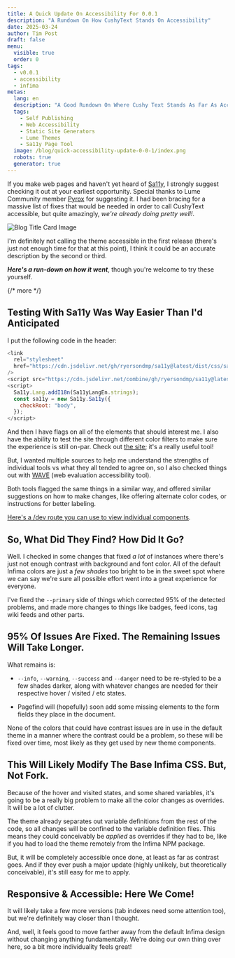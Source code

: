 ```yaml
---
title: A Quick Update On Accessibility For 0.0.1
description: "A Rundown On How CushyText Stands On Accessibility"
date: 2025-03-24
author: Tim Post
draft: false
menu:
  visible: true
  order: 0
tags:
  - v0.0.1
  - accessibility
  - infima
metas:
  lang: en
  description: "A Good Rundown On Where Cushy Text Stands As Far As Accessibility Goes Without Getting Too Technical About CSS."
  tags:
    - Self Publishing
    - Web Accessibility
    - Static Site Generators
    - Lume Themes
    - Sa11y Page Tool
  image: /blog/quick-accessibility-update-0-0-1/index.png
  robots: true
  generator: true
---
```


If you make web pages and haven't yet heard of [Sa11y](https://sa11y.netlify.app/), 
I strongly suggest checking it out at your earliest opportunity. Special thanks to 
Lume Community member [Pyrox](https://pyrox.dev/) for suggesting it. I had been 
bracing for a massive list of fixes that would be needed in order to call CushyText 
accessible, but quite amazingly, _we're already doing pretty well!_.

<img
  class="blog_image"
  src="/blog/quick-accessibility-update-0-0-1/index.png" 
  alt="Blog Title Card Image" 
  title="Quick Accessibility Update 0.0.1" />

I'm definitely not calling the theme accessible in the first release (there's just not enough 
time for that at this point), I think it could be an accurate description by the second or third.

***Here's a run-down on how it went***, though you're welcome to try these yourself. 

{/* more */} 
  
## Testing With Sa11y Was Way Easier Than I'd Anticipated

I put the following code in the header:

```js
<link
  rel="stylesheet"
  href="https://cdn.jsdelivr.net/gh/ryersondmp/sa11y@latest/dist/css/sa11y.min.css"
/>
<script src="https://cdn.jsdelivr.net/combine/gh/ryersondmp/sa11y@latest/dist/js/lang/en.umd.js,gh/ryersondmp/sa11y@latest/dist/js/sa11y.umd.min.js"></script>
<script>
  Sa11y.Lang.addI18n(Sa11yLangEn.strings);
  const sa11y = new Sa11y.Sa11y({
    checkRoot: "body",
  });
</script>
```

And then I have flags on all of the elements that should interest me. I also have the
ability to test the site through different color filters to make sure the experience 
is still on-par. Check out [the site](https://sa11y.netlify.app/); it's a really useful tool!

But, I wanted multiple sources to help me understand the strengths of individual tools vs 
what they all tended to agree on, so I also checked things out with [WAVE](https://wave.webaim.org/)
(web evaluation accessibility tool). 

Both tools flagged the same things in a similar way, and offered similar suggestions on how
to make changes, like offering alternate color codes, or instructions for better labeling.

[Here's a /dev route you can use to view individual components](/dev).

## So, What Did They Find? How Did It Go?

Well. I checked in some changes that fixed _a lot_ of instances where there's just not enough 
contrast with background and font color. All of the default Infima colors are just a _few shades_
too bright to be in the sweet spot where we can say we're sure all possible effort went into 
a great experience for everyone.

I've fixed the `--primary` side of things which corrected 95% of the detected problems, and made
more changes to things like badges, feed icons, tag wiki feeds and other parts. 

## 95% Of Issues Are Fixed. The Remaining Issues Will Take Longer.

What remains is:

 - `--info`, `--warning`, `--success` and `--danger` need to be re-styled to be a few shades darker, 
 along with whatever changes are needed for their respective hover / visited / etc states. 

 - Pagefind will (hopefully) soon add some missing elements to the form fields they place in the 
 document. 

None of the colors that could have contrast issues are in use in the default theme in a manner where
the contrast could be a problem, so these will be fixed over time, most likely as they get used by 
new theme components.

## This Will Likely Modify The Base Infima CSS. But, Not Fork.

Because of the hover and visited states, and some shared variables, it's going to be a really big 
problem to make all the color changes as overrides. It will be a lot of clutter. 

The theme already separates out variable definitions from the rest of the code, so all changes will
be confined to the variable definition files. This means they could conceivably be _applied_ as 
overrides if they had to be, like if you had to load the theme remotely from the Infima NPM package.

But, it will be completely accessible once done, at least as far as contrast goes. And if they ever 
push a major update (highly unlikely, but theoretically conceivable), it's still easy for me to apply. 

## Responsive &amp; Accessible: Here We Come!

It will likely take a few more versions (tab indexes need some attention too), but we're definitely 
way closer than I thought. 

And, well, it feels good to move farther away from the default Infima design without changing anything
fundamentally. We're doing our own thing over here, so a bit more individuality feels great!
